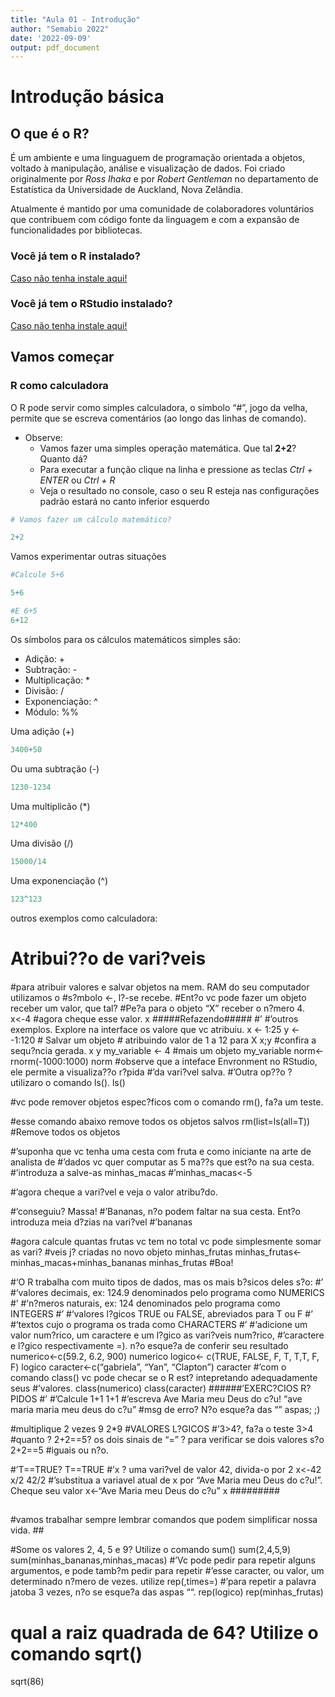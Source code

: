 ```yaml
---
title: "Aula 01 - Introdução"
author: "Semabio 2022"
date: '2022-09-09'
output: pdf_document
---
```



# Introdução básica

## O que é o R?

É um ambiente e uma linguaguem de programação orientada a objetos, voltado à
manipulação, análise e visualização de dados. Foi criado originalmente por *Ross
Ihaka* e por *Robert Gentleman* no departamento de Estatística da Universidade
de Auckland, Nova Zelândia.

Atualmente é mantido por uma comunidade de colaboradores voluntários que
contribuem com código fonte da linguagem e com a expansão de funcionalidades
por bibliotecas.

### Você já tem o R instalado?

[Caso não tenha instale aqui!](https://cran.r-project.org/)

### Você já tem o RStudio instalado?

[Caso não tenha instale aqui!](https://www.rstudio.com/)


## Vamos começar

### R como calculadora

O R pode servir como simples calculadora, o símbolo "#", jogo da velha,
permite que se escreva comentários (ao longo das linhas de comando).

 - Observe:
    + Vamos fazer uma simples operação matemática. Que tal **2+2**? Quanto dá?
    + Para executar a função clique na linha e pressione as teclas *Ctrl + ENTER* ou *Ctrl + R*
    + Veja o resultado no console, caso o seu R esteja nas configurações padrão estará no canto inferior esquerdo


```r
# Vamos fazer um cálculo matemático?

2+2
```


Vamos experimentar outras situações
```r
#Calcule 5+6

5+6

#E 6+5
6+12
```

Os símbolos para os cálculos matemáticos simples são:

  - Adição: +
  - Subtração: -
  - Multiplicação: *
  - Divisão: /
  - Exponenciação: ^
  - Módulo: %%

Uma adição (+)

```r
3400+50
```

Ou uma subtração (-)
```r
1230-1234
```

Uma multiplicão (*)
```r
12*400
```

Uma divisão (/)
```r
15000/14
```

Uma exponenciação (^)
```r
123^123
```

outros exemplos como calculadora:


####
# Atribui??o de vari?veis
####
#para atribuir valores e salvar objetos na mem. RAM do seu computador utilizamos o
#s?mbolo <-, l?-se recebe. 
#Ent?o vc pode fazer um objeto receber um valor, que tal? 
#Pe?a para o objeto "X" receber o n?mero 4.
x<-4
#agora cheque esse valor.
x
#####Refazendo#####
#'
#'outros exemplos. Explore na interface os valore que vc atribuiu. 
x <- 1:25
y <- -1:120 # Salvar um objeto
# atribuindo valor de 1 a 12 para X
x;y #confira a sequ?ncia gerada.
x
y
my_variable <- 4 #mais um objeto
my_variable
norm<-rnorm(-1000:1000)
norm
#observe que a inteface Envronment no RStudio, ele permite a visualiza??o r?pida
#'da vari?vel salva. 
#'Outra op??o ? utilizaro o comando ls().
ls()

#vc pode remover objetos espec?ficos com o comando rm(), fa?a um teste.


#esse comando abaixo remove todos os objetos salvos
rm(list=ls(all=T)) #Remove todos os objetos

#'suponha que vc tenha uma cesta com fruta e como iniciante na arte de analista de
#'dados vc quer computar as 5 ma??s que est?o na sua cesta.
#'introduza a salve-as minhas_macas 
#'minhas_macas<-5

#'agora cheque a vari?vel e veja o valor atribu?do. 

#'conseguiu? Massa! 
#'Bananas, n?o podem faltar na sua cesta. Ent?o introduza meia d?zias na vari?vel
#'bananas

#agora calcule quantas frutas vc tem no total vc pode simplesmente somar as vari?
#veis j? criadas no novo objeto minhas_frutas
minhas_frutas<-minhas_macas+minhas_bananas
minhas_frutas
#Boa!

#'O R trabalha com muito tipos de dados, mas os mais b?sicos deles s?o:
#'
  #'valores decimais, ex: 124.9 denominados pelo programa como NUMERICS
  #'
  #'n?meros naturais, ex: 124 denominados pelo programa como INTEGERS
  #'
  #'valores l?gicos TRUE ou FALSE, abreviados para T ou F
  #'
  #'textos cujo o programa os trada como CHARACTERS
  #'
#'adicione um valor num?rico, um caractere e um l?gico as vari?veis num?rico,
#'caractere e l?gico respectivamente =). n?o esque?a de conferir seu resultado
numerico<-c(59.2, 6.2, 900)
numerico
logico<- c(TRUE, FALSE, F, T, T,T, F, F)
logico
caracter<-c("gabriela", "Yan", "Clapton")
caracter
#'com o comando class() vc pode checar se o R est? intepretando adequadamente seus
#'valores.
class(numerico)
class(caracter)
######'EXERC?CIOS R?PIDOS
#'
#'Calcule 1+1
1+1
#'escreva Ave Maria meu Deus do c?u!
"ave maria maria meu deus do c?u"
#msg de erro? N?o esque?a das "" aspas; ;)

#multiplique 2 vezes 9
2*9
#VALORES L?GICOS 
#'3>4?, fa?a o teste
3>4
#quanto ? 2+2==5? os dois sinais de "=" ? para verificar se dois valores s?o 
2+2==5
#iguais ou n?o. 

#'T==TRUE?
T==TRUE
#'x ? uma vari?vel de valor 42, divida-o por 2
x<-42
x/2
42/2
#'substitua a variavel atual de x por "Ave Maria meu Deus do c?u!". Cheque seu valor
x<-"Ave Maria meu Deus do c?u"
x
#########

##
#vamos trabalhar sempre lembrar comandos que podem simplificar nossa vida. 
##

#Some os valores 2, 4, 5 e 9? Utilize o comando sum()
sum(2,4,5,9)
sum(minhas_bananas,minhas_macas)
#'Vc pode pedir para repetir alguns argumentos, e pode tamb?m pedir para repetir
#'esse caracter, ou valor, um determinado n?mero de vezes. utilize rep(,times=)
#'para repetir a palavra jatoba 3 vezes, n?o se esque?a das aspas "".
rep(logico)
rep(minhas_frutas)

# qual a raiz quadrada de 64? Utilize o comando sqrt()
sqrt(86)